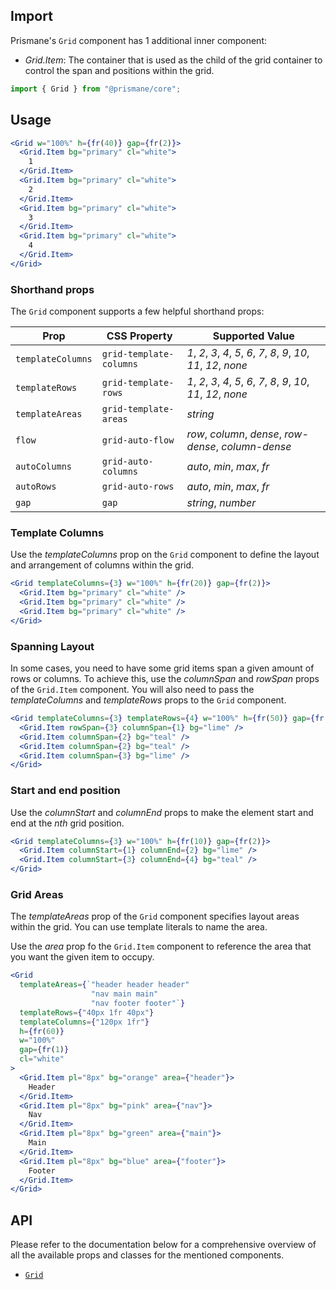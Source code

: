 ## Import

Prismane's `Grid` component has 1 additional inner component:

- _Grid.Item_: The container that is used as the child of the grid container to control the span and positions within the grid.

```js
import { Grid } from "@prismane/core";
```

## Usage

```jsx preview
<Grid w="100%" h={fr(40)} gap={fr(2)}>
  <Grid.Item bg="primary" cl="white">
    1
  </Grid.Item>
  <Grid.Item bg="primary" cl="white">
    2
  </Grid.Item>
  <Grid.Item bg="primary" cl="white">
    3
  </Grid.Item>
  <Grid.Item bg="primary" cl="white">
    4
  </Grid.Item>
</Grid>
```

### Shorthand props

The `Grid` component supports a few helpful shorthand props:

| Prop              | CSS Property            | Supported Value                                                       |
| ----------------- | ----------------------- | --------------------------------------------------------------------- |
| `templateColumns` | `grid-template-columns` | _1_, _2_, _3_, _4_, _5_, _6_, _7_, _8_, _9_, _10_, _11_, _12_, _none_ |
| `templateRows`    | `grid-template-rows`    | _1_, _2_, _3_, _4_, _5_, _6_, _7_, _8_, _9_, _10_, _11_, _12_, _none_ |
| `templateAreas`   | `grid-template-areas`   | _string_                                                              |
| `flow`            | `grid-auto-flow`        | _row_, _column_, _dense_, _row-dense_, _column-dense_                 |
| `autoColumns`     | `grid-auto-columns`     | _auto_, _min_, _max_, _fr_                                            |
| `autoRows`        | `grid-auto-rows`        | _auto_, _min_, _max_, _fr_                                            |
| `gap`             | `gap`                   | _string_, _number_                                                    |

### Template Columns

Use the _templateColumns_ prop on the `Grid` component to define the layout and arrangement of columns within the grid.

```jsx preview
<Grid templateColumns={3} w="100%" h={fr(20)} gap={fr(2)}>
  <Grid.Item bg="primary" cl="white" />
  <Grid.Item bg="primary" cl="white" />
  <Grid.Item bg="primary" cl="white" />
</Grid>
```

### Spanning Layout

In some cases, you need to have some grid items span a given amount of rows or columns. To achieve this, use the _columnSpan_ and _rowSpan_ props of the `Grid.Item` component. You will also need to pass the _templateColumns_ and _templateRows_ props to the `Grid` component.

```jsx preview
<Grid templateColumns={3} templateRows={4} w="100%" h={fr(50)} gap={fr(2)}>
  <Grid.Item rowSpan={3} columnSpan={1} bg="lime" />
  <Grid.Item columnSpan={2} bg="teal" />
  <Grid.Item columnSpan={2} bg="teal" />
  <Grid.Item columnSpan={3} bg="lime" />
</Grid>
```

### Start and end position

Use the _columnStart_ and _columnEnd_ props to make the element start and end at the _nth_ grid position.

```jsx preview
<Grid templateColumns={3} w="100%" h={fr(10)} gap={fr(2)}>
  <Grid.Item columnStart={1} columnEnd={2} bg="lime" />
  <Grid.Item columnStart={3} columnEnd={4} bg="teal" />
</Grid>
```

### Grid Areas

The _templateAreas_ prop of the `Grid` component specifies layout areas within the grid. You can use template literals to name the area.

Use the _area_ prop fo the `Grid.Item` component to reference the area that you want the given item to occupy.

```jsx preview
<Grid
  templateAreas={`"header header header"
                  "nav main main"
                  "nav footer footer"`}
  templateRows={"40px 1fr 40px"}
  templateColumns={"120px 1fr"}
  h={fr(60)}
  w="100%"
  gap={fr(1)}
  cl="white"
>
  <Grid.Item pl="8px" bg="orange" area={"header"}>
    Header
  </Grid.Item>
  <Grid.Item pl="8px" bg="pink" area={"nav"}>
    Nav
  </Grid.Item>
  <Grid.Item pl="8px" bg="green" area={"main"}>
    Main
  </Grid.Item>
  <Grid.Item pl="8px" bg="blue" area={"footer"}>
    Footer
  </Grid.Item>
</Grid>
```

## API

Please refer to the documentation below for a comprehensive overview of all the available props and classes for the mentioned components.

- [`Grid`](/docs/components-api/layout/grid-api)
